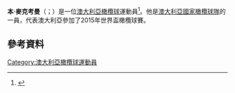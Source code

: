 {{expand|time=2015-11-22T07:30:57+00:00}}
'''本·麥克考曼'''（{{lang-en|Ben McCalman}}；{{bd|1988年|3月18日}}）是一位[[澳大利亞|澳大利亞]][[橄欖球|橄欖球]]運動員<ref>{{cite web | date = 26 August 2010 | author = ARU | publisher = ARU | location = Australia | title = Qantas Wallabies named to face South Africa | url = http://www.rugby.com.au/news/wallabies_2010/qantas_wallabies_named_to_face_south_africa,141643.html/section/21893 | accessdate = 27 August 2010 | archive-date = 2015-10-04 | archive-url = https://web.archive.org/web/20151004221644/http://www.rugby.com.au/news/wallabies_2010/qantas_wallabies_named_to_face_south_africa,141643.html/section/21893 | dead-url = no }}</ref>。他是[[澳大利亞國家橄欖球隊|澳大利亞國家橄欖球隊]]的一員，代表澳大利亞參加了2015年世界盃橄欖球賽。
==參考資料==
{{Reflist}}
[[Category:澳大利亞橄欖球運動員|Category:澳大利亞橄欖球運動員]]